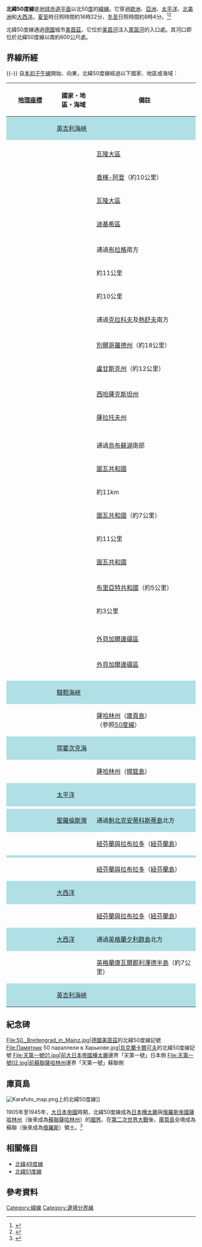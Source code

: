 {{NoteTA
|G1=Toponym
}}
{{About|地球上的一條緯度假想線|庫頁島上的國境線|50度線}}
{{Location map-line|lat=50}}
{{kml}}

'''北緯50度線'''是[[地球|地球]][[赤道|赤道平面]]以北50[[度_(角)|度]]的[[緯線|緯線]]。它穿過[[歐洲|歐洲]]、[[亞洲|亞洲]]、[[太平洋|太平洋]]、[[北美洲|北美洲]]和[[大西洋|大西洋]]。[[夏至|夏至]]時日照時間約16時22分，[[冬至|冬至]]日照時間約8時4分。<ref>{{cite web|url=http://www.timeanddate.com/sun/germany/mainz?month=6&year=2016|title=Sunrise and sunset times in Mainz, June 2016|accessdate=2016-06-04|language=en|archive-date=2019-10-14|archive-url=https://web.archive.org/web/20191014162032/https://www.timeanddate.com/sun/germany/mainz?month=6&year=2016|dead-url=no}}</ref><ref>{{cite web|url=http://www.timeanddate.com/sun/germany/mainz?month=12&year=2016|title=Sunrise and sunset times in Mainz, December 2016|accessdate=2016-06-04|language=en}}</ref>

北緯50度線通過[[德國|德國]]城市[[美茵茲|美茵茲]]，它位於[[美茵河|美茵河]]注入[[萊茵河|萊茵河]]的入口處。其河口即位於北緯50度線以南約600公尺處。
==界線所經==
{{-}}
自[[本初子午線|本初子午線]]開始、向東，北緯50度線經過以下國家、地區或海域：

{| class="wikitable"
! width="110" | [[地理座標系|地理座標]]
! width="90" |國家・地區・海域
! 備註
|-
| style="background:#b0e0e6;" | {{Coord|50|0|N|0|0|E|type:landmark|name=本初子午線}}
! scope="row" style="background:#b0e0e6;" | [[英吉利海峽|英吉利海峽]]
| style="background:#b0e0e6;" |
|-
| {{Coord|50|0|N|1|15|E|type:country|name=法國}}
! scope="row" | {{FRA}}
| {{flatlist |
*[[上諾曼第|上諾曼第]]（約20公里）
*[[皮卡第|皮卡第]]（通過[[亞眠|亞眠]]北方）
*[[北部-加來海峽|北部-加來海峽]]（約13公里）
}}
|-
| {{Coord|50|0|N|4|10|E|type:country|name=比利時}}
! scope="row" | {{BEL}}
| [[瓦隆大區|瓦隆大區]]
|-
| {{Coord|50|0|N|4|40|E|type:country|name=法國}}
! scope="row" | {{FRA}}
| [[香檳-阿登|香檳-阿登]]（約10公里）
|-
| {{Coord|50|0|N|4|49|E|type:country|name=比利時}}
! scope="row" | {{BEL}}
| [[瓦隆大區|瓦隆大區]]
|-
| {{Coord|50|0|N|5|49|E|type:country|name=盧森堡}}
! scope="row" | {{LUX}}
| [[迪基希區|迪基希區]]
|-
| {{Coord|50|0|N|6|9|E|type:country|name=德國}}
! scope="row" | {{DEU}}
| {{flatlist |
*[[萊茵蘭-普法茲|萊茵蘭-普法茲]]
*[[黑森|黑森]]
*[[萊茵蘭-普法茲|萊茵蘭-普法茲]]（通過[[美茵茲|美茵茲]]中心）
*[[黑森|黑森]]（通過[[法蘭克福|法蘭克福]]南方、通過[[法蘭克福機場|法蘭克福機場]]的跑道、通過{{link-de|DCF77|DCF77|DCF77時間碼發射器}}南方）
*[[巴伐利亞|巴伐利亞]]（通過[[拜律特|拜律特]]北方）
}}
|-
| {{Coord|50|0|N|12|26|E|type:country|name=捷克}}
! scope="row" | {{CZE}}
| 通過[[布拉格|布拉格]]南方
|-
| {{Coord|50|0|N|17|49|E|type:country|name=波蘭}}
! scope="row" | {{POL}}
| 約11公里
|-
| {{Coord|50|0|N|17|58|E|type:country|name=捷克}}
! scope="row" | {{CZE}}
| 約10公里
|-
| {{Coord|50|0|N|18|7|E|type:country|name=波蘭}}
! scope="row" | {{POL}}
| 通過[[克拉科夫|克拉科夫]]及[[熱舒夫|熱舒夫]]南方
|-
| {{Coord|50|0|N|23|10|E|type:country|name=烏克蘭}}
! scope="row" | {{UKR}}
| {{flatlist |
*[[利維夫州|利維夫州]]（通過[[利維夫|利維夫]]北方）
*[[捷爾諾波爾州|捷爾諾波爾州]]
*[[赫梅利尼茨基州|赫梅利尼茨基州]]
*[[日托米爾州|日托米爾州]]
*[[基輔州|基輔州]]
*[[切爾卡瑟州|切爾卡瑟州]]
*[[波爾塔瓦州|波爾塔瓦州]]
*[[卡爾可夫州|卡爾可夫州]]（通過[[卡爾可夫|卡爾可夫]]）
}}
|-
| {{Coord|50|0|N|37|57|E|type:country|name=俄羅斯}}
! scope="row" | {{RUS}}
| [[別爾哥羅德州|別爾哥羅德州]]（約18公里）
|-
| {{Coord|50|0|N|38|12|E|type:country|name=烏克蘭}}
! scope="row" | {{UKR}}
| [[盧甘斯克州|盧甘斯克州]]（約12公里）
|-
| {{Coord|50|0|N|38|22|E|type:country|name=俄羅斯}}
! scope="row" | {{RUS}}
| {{flatlist |
*[[別爾哥羅德州|別爾哥羅德州]]
*[[沃羅涅日州|沃羅涅日州]]
*[[羅斯托夫州|羅斯托夫州]]
*[[伏爾加格勒州|伏爾加格勒州]]
}}
|-
| {{Coord|50|0|N|47|15|E|type:country|name=哈薩克}}
! scope="row" | {{KAZ}}
| [[西哈薩克斯坦州|西哈薩克斯坦州]]
|-
| {{Coord|50|0|N|48|8|E|type:country|name=俄羅斯}}
! scope="row" | {{RUS}}
| [[薩拉托夫州|薩拉托夫州]]
|-
| {{Coord|50|0|N|48|51|E|type:country|name=哈薩克}}
! scope="row" | {{KAZ}}
| {{flatlist |
*[[西哈薩克斯坦州|西哈薩克斯坦州]]
*[[阿克托貝州|阿克托貝州]]
*[[庫斯塔奈州|庫斯塔奈州]]
*[[卡拉干達州|卡拉干達州]]（通過[[卡拉干達|卡拉干達]]北方）
*[[東哈薩克斯坦州|東哈薩克斯坦州]]（通過[[厄斯克門|厄斯克門]]北方）
}}
|-
| {{Coord|50|0|N|85|2|E|type:country|name=俄羅斯}}
! scope="row" | {{RUS}}
| {{flatlist |
*[[阿爾泰共和國|阿爾泰共和國]]
*[[圖瓦共和國|圖瓦共和國]]
}}
|-
| {{Coord|50|0|N|89|58|E|type:country|name=蒙古}}
! scope="row" | {{MNG}}
| 通過[[烏布蘇湖|烏布蘇湖]]南部
|-
| {{Coord|50|0|N|95|1|E|type:country|name=俄羅斯}}
! scope="row" | {{RUS}}
| [[圖瓦共和國|圖瓦共和國]]
|-
| {{Coord|50|0|N|95|45|E|type:country|name=蒙古}}
! scope="row" | {{MNG}}
| 約11km
|-
| {{Coord|50|0|N|95|55|E|type:country|name=俄羅斯}}
! scope="row" | {{RUS}}
| [[圖瓦共和國|圖瓦共和國]]（約7公里）
|-
| {{Coord|50|0|N|96|2|E|type:country|name=蒙古}}
! scope="row" | {{MNG}}
| 約11公里
|-
| {{Coord|50|0|N|96|10|E|type:country|name=俄羅斯}}
! scope="row" | {{RUS}}
| [[圖瓦共和國|圖瓦共和國]]
|-
| {{Coord|50|0|N|97|55|E|type:country|name=蒙古}}
! scope="row" | {{MNG}}
|
|-
| {{Coord|50|0|N|107|13|E|type:country|name=俄羅斯}}
! scope="row" | {{RUS}}
| [[布里亞特共和國|布里亞特共和國]]（約5公里）
|-
| {{Coord|50|0|N|107|18|E|type:country|name=蒙古}}
! scope="row" | {{MNG}}
| 約3公里
|-
| {{Coord|50|0|N|107|20|E|type:country|name=俄羅斯}}
! scope="row" | {{RUS}}
| {{flatlist |
*[[布里亞特共和國|布里亞特共和國]]
*[[外貝加爾邊疆區|外貝加爾邊疆區]]
}}
|-
| {{Coord|50|0|N|113|34|E|type:country|name=蒙古}}
! scope="row" | {{MNG}}
|
|-
| {{Coord|50|0|N|115|12|E|type:country|name=俄羅斯}}
! scope="row" | {{RUS}}
| [[外貝加爾邊疆區|外貝加爾邊疆區]]
|-
| {{Coord|50|0|N|116|1|E|type:country|name=蒙古}}
! scope="row" | {{MNG}}
|
|-
| {{Coord|50|0|N|116|20|E|type:country|name=俄羅斯}}
! scope="row" | {{RUS}}
| [[外貝加爾邊疆區|外貝加爾邊疆區]]
|-
| {{Coord|50|0|N|119|6|E|type:country|name=中國}}
! scope="row" | {{CHN}}
| {{flatlist |
*[[內蒙古自治區|內蒙古自治區]]
*[[黑龍江省|黑龍江省]]
}}
|-
| {{Coord|50|0|N|127|29|E|type:country|name=俄羅斯}}
! scope="row" | {{RUS}}
| {{flatlist |
*[[阿穆爾州|阿穆爾州]]
*[[哈巴羅夫斯克邊疆區|哈巴羅夫斯克邊疆區]]
}}
|-
| style="background:#b0e0e6;" | {{Coord|50|0|N|140|30|E|type:waterbody|name=韃靼海峽}}
! scope="row" style="background:#b0e0e6;" | [[韃靼海峽|韃靼海峽]]
| style="background:#b0e0e6;" |
|-
| {{Coord|50|0|N|142|9|E|type:country|name=俄羅斯}}
! scope="row" | {{RUS}}
| [[薩哈林州|薩哈林州]]（[[庫頁島|庫頁島]]）<br>（參照[[50度線|50度線]]）
|-
| style="background:#b0e0e6;" | {{Coord|50|0|N|143|59|E|type:waterbody|name=鄂霍次克海}}
! scope="row" style="background:#b0e0e6;" | [[鄂霍次克海|鄂霍次克海]]
| style="background:#b0e0e6;" |
|-
| {{Coord|50|0|N|155|23|E|type:country|name=俄羅斯}}
! scope="row" | {{RUS}}
| [[薩哈林州|薩哈林州]]（[[幌筵島|幌筵島]]）
|-
| style="background:#b0e0e6;" | {{Coord|50|0|N|155|24|E|type:waterbody|name=太平洋}}
! scope="row" style="background:#b0e0e6;" | [[太平洋|太平洋]]
| style="background:#b0e0e6;" |
|-
| {{Coord|50|0|N|127|19|W|type:country|name=加拿大}}
! scope="row" | {{CAN}}
| {{flatlist |
*[[不列顛哥倫比亞|不列顛哥倫比亞]]（通過[[溫哥華島|溫哥華島]][[坎貝爾里弗|坎貝爾里弗]]中心、不列顛哥倫比亞本土）
*[[亞伯達|亞伯達]]
*[[薩斯喀徹溫|薩斯喀徹溫]]
*[[曼尼托巴|曼尼托巴]]（通過[[溫尼伯|溫尼伯]]北方）
*[[安大略|安大略]]（通過[[尼皮貢湖|尼皮貢湖]]）
*[[魁北克|魁北克]]
}}
|-
| style="background:#b0e0e6;" | {{Coord|50|0|N|66|54|W|type:waterbody|name=聖羅倫斯灣}}
! scope="row" style="background:#b0e0e6;" | [[聖羅倫斯灣|聖羅倫斯灣]]
| style="background:#b0e0e6;" |通過{{CAN}}[[魁北克|魁北克]][[安蒂科斯蒂島|安蒂科斯蒂島]]北方
|-
| {{Coord|50|0|N|57|45|W|type:country|name=加拿大}}
! scope="row" | {{CAN}}
| [[紐芬蘭與拉布拉多|紐芬蘭與拉布拉多]]（[[紐芬蘭島|紐芬蘭島]]）
|-
| style="background:#b0e0e6;" | {{Coord|50|0|N|56|46|W|type:waterbody|name=白灣}}
! scope="row" style="background:#b0e0e6;" | {{le|白灣|White Bay (Newfoundland and Labrador)}}
| style="background:#b0e0e6;" |
|-
| {{Coord|50|0|N|56|21|W|type:country|name=加拿大}}
! scope="row" | {{CAN}}
| [[紐芬蘭與拉布拉多|紐芬蘭與拉布拉多]]（[[紐芬蘭島|紐芬蘭島]]）
|-
| style="background:#b0e0e6;" | {{Coord|50|0|N|55|52|W|type:waterbody|name=大西洋}}
! scope="row" style="background:#b0e0e6;" | [[大西洋|大西洋]]
| style="background:#b0e0e6;" | {{le|康菲森灣|Confusion Bay, Newfoundland and Labrador}}
|-
| {{Coord|50|0|N|55|33|W|type:country|name=加拿大}}
! scope="row" | {{CAN}}
| [[紐芬蘭與拉布拉多|紐芬蘭與拉布拉多]]（[[紐芬蘭島|紐芬蘭島]]）
|-
| style="background:#b0e0e6;" | {{Coord|50|0|N|55|31|W|type:waterbody|name=大西洋}}
! scope="row" style="background:#b0e0e6;" | [[大西洋|大西洋]]
| style="background:#b0e0e6;" | 通過{{UK}}[[英格蘭|英格蘭]][[夕利群島|夕利群島]]北方
|-
| {{Coord|50|0|N|5|16|W|type:country|name=英國}}
! scope="row" | {{UK}}
| [[英格蘭|英格蘭]][[康瓦爾郡|康瓦爾郡]][[利澤德半島|利澤德半島]]（約7公里）
|-
| style="background:#b0e0e6;" | {{Coord|50|0|N|5|10|W|type:waterbody|name=英吉利海峽}}
! scope="row" style="background:#b0e0e6;" | [[英吉利海峽|英吉利海峽]]
| style="background:#b0e0e6;" |
|}
==紀念碑==
<gallery>
File:50._Breitengrad_in_Mainz.jpg|[[德國|德國]][[美茵茲|美茵茲]]的北緯50度線記號
File:Памятник 50 параллели в Харькове.jpg|[[烏克蘭|烏克蘭]][[卡爾可夫|卡爾可夫]]的北緯50度線記號
File:天第一號01.jpg|前[[大日本帝國|大日本帝國]][[樺太廳|樺太廳]]邊界「天第一號」日本側
File:天第一號02.jpg|前[[蘇聯|蘇聯]][[薩哈林州|薩哈林州]]邊界「天第一號」蘇聯側
</gallery>

==庫頁島==
[[File:Karafuto_map.png|thumb]]上的北緯50度線]]
{{main|50度線}}

1905年至1945年，[[大日本帝國|大日本帝國]]時期，北緯50度線成為[[日本|日本]][[樺太廳|樺太廳]]與[[俄羅斯帝國|俄羅斯帝國]][[薩哈林州|薩哈林州]]（後來成為[[蘇聯|蘇聯]][[薩哈林州|薩哈林州]]）的[[邊界|國界]]。在[[第二次世界大戰|第二次世界大戰]]後，[[庫頁島|庫頁島]]全境成為蘇聯（後來成為[[俄羅斯|俄羅斯]]）領土。<ref>{{cite web|url=http://www.cn1n.com/China/territory/20091120/212691466.htm|title=库页岛（桦太岛）：日本人的痛苦记忆与怀念|accessdate=2016-06-05|language=zh-cn|deadurl=yes|archiveurl=https://web.archive.org/web/20160608182734/http://www.cn1n.com/China/territory/20091120/212691466.htm|archivedate=2016-06-08}}</ref>

==相關條目==
*[[北緯49度線|北緯49度線]]
*[[北緯51度線|北緯51度線]]

==參考資料==
{{reflist}}

{{geographical coordinates|state=collapsed}}

[[Category:緯線|Category:緯線]]
[[Category:邊境分界線|Category:邊境分界線]]